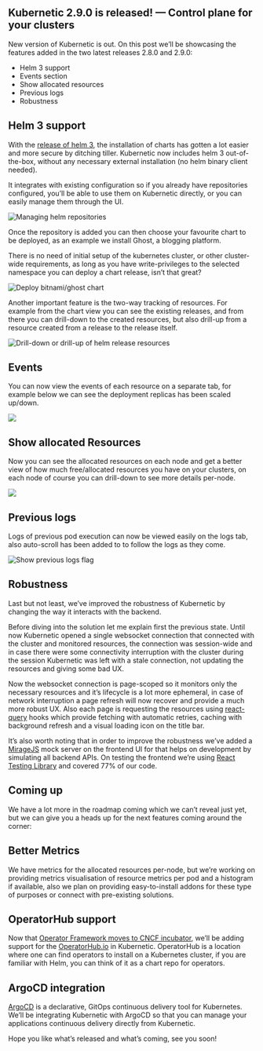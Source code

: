 
## Kubernetic 2.9.0 is released! — Control plane for your clusters

New version of Kubernetic is out. On this post we’ll be showcasing the features added in the two latest releases 2.8.0 and 2.9.0:

* Helm 3 support
* Events section
* Show allocated resources
* Previous logs
* Robustness

## Helm 3 support

With the [release of helm 3](https://helm.sh/blog/helm-3-released/), the installation of charts has gotten a lot easier and more secure by ditching tiller. Kubernetic now includes helm 3 out-of-the-box, without any necessary external installation (no helm binary client needed).

It integrates with existing configuration so if you already have repositories configured, you’ll be able to use them on Kubernetic directly, or you can easily manage them through the UI.

<img src={Repositories} alt="Managing helm repositories" />

Once the repository is added you can then choose your favourite chart to be deployed, as an example we install Ghost, a blogging platform.

There is no need of initial setup of the kubernetes cluster, or other cluster-wide requirements, as long as you have write-privileges to the selected namespace you can deploy a chart release, isn’t that great?

<img src={DeployRelease} alt="Deploy bitnami/ghost chart" />

Another important feature is the two-way tracking of resources. For example from the chart view you can see the existing releases, and from there you can drill-down to the created resources, but also drill-up from a resource created from a release to the release itself.

<img src={ReleaseView} alt="Drill-down or drill-up of helm release resources" />

## Events

You can now view the events of each resource on a separate tab, for example below we can see the deployment replicas has been scaled up/down.

<img src={EventsTab} />

## Show allocated Resources

Now you can see the allocated resources on each node and get a better view of how much free/allocated resources you have on your clusters, on each node of course you can drill-down to see more details per-node.

<img src={AllocatedResources}  />

## Previous logs

Logs of previous pod execution can now be viewed easily on the logs tab, also auto-scroll has been added to to follow the logs as they come.

<img src={PreviousLogs} alt="Show previous logs flag" />

## Robustness

Last but not least, we’ve improved the robustness of Kubernetic by changing the way it interacts with the backend.

Before diving into the solution let me explain first the previous state. Until now Kubernetic opened a single websocket connection that connected with the cluster and monitored resources, the connection was session-wide and in case there were some connectivity interruption with the cluster during the session Kubernetic was left with a stale connection, not updating the resources and giving some bad UX.

Now the websocket connection is page-scoped so it monitors only the necessary resources and it’s lifecycle is a lot more ephemeral, in case of network interruption a page refresh will now recover and provide a much more robust UX. Also each page is requesting the resources using [react-query](https://github.com/tannerlinsley/react-query) hooks which provide fetching with automatic retries, caching with background refresh and a visual loading icon on the title bar.

It’s also worth noting that in order to improve the robustness we’ve added a [MirageJS](http://miragejs.com/) mock server on the frontend UI for that helps on development by simulating all backend APIs. On testing the frontend we’re using [React Testing Library](https://testing-library.com/docs/react-testing-library/intro) and covered 77% of our code.


## Coming up

We have a lot more in the roadmap coming which we can’t reveal just yet, but we can give you a heads up for the next features coming around the corner:

## Better Metrics

We have metrics for the allocated resources per-node, but we’re working on providing metrics visualisation of resource metrics per pod and a histogram if available, also we plan on providing easy-to-install addons for these type of purposes or connect with pre-existing solutions.

## OperatorHub support

Now that [Operator Framework moves to CNCF incubator](https://www.openshift.com/blog/operator-framework-moves-to-cncf-for-incubation), we’ll be adding support for the [OperatorHub.io](https://operatorhub.io/) in Kubernetic. OperatorHub is a location where one can find operators to install on a Kubernetes cluster, if you are familiar with Helm, you can think of it as a chart repo for operators.

## ArgoCD integration

[ArgoCD](https://argoproj.github.io/argo-cd/) is a declarative, GitOps continuous delivery tool for Kubernetes. We’ll be integrating Kubernetic with ArgoCD so that you can manage your applications continuous delivery directly from Kubernetic.

Hope you like what’s released and what’s coming, see you soon!
